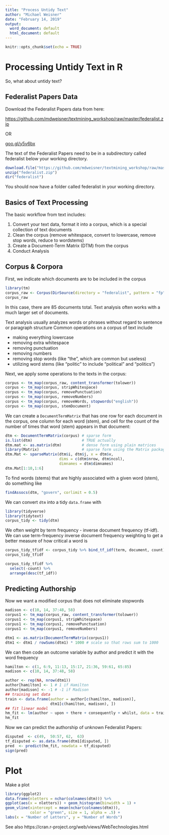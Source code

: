 ```yaml
---
title: "Process Untidy Text"
author: "Michael Weisner"
date: "February 14, 2019"
output:
  word_document: default
  html_document: default
---
```


```r
knitr::opts_chunk$set(echo = TRUE)
```

# Processing Untidy Text in R

So, what about untidy text?

## Federalist Papers Data
Download the Federalist Papers data from here:

[https://github.com/mdweisner/textmining_workshop/raw/master/federalist.zip](https://github.com/mdweisner/textmining_workshop/raw/master/federalist.zip)

OR

[goo.gl/y5v6bx](goo.gl/y5v6bx)

The text of the Federalist Papers need to be in a subdirectory called federalist below your working directory.

```r
download.file("https://github.com/mdweisner/textmining_workshop/raw/master/federalist.zip", destfile = "./federalist.zip")
unzip("federalist.zip")
dir("federalist")
```

You should now have a folder called federalist in your working directory.

## Basics of Text Processing

The basic workflow from text includes:

1. Convert your text data, format it into a corpus, which is a special collection of text documents
2. Clean the corpus (remove whitespace, convert to lowercase, remove stop words, reduce to wordstems)
3. Create a Document-Term Matrix (DTM) from the corpus
4. Conduct Analysis

## Corpus & Corpora

First, we indicate which documents are to be included in the corpus

```r
library(tm)
corpus_raw <- Corpus(DirSource(directory = "federalist", pattern = "fp"))
corpus_raw
```
In this case, there are 85 documents total. Text analysis often works with a much larger
set of documents.

Text analysis usually analyzes words or phrases without regard to sentence or paragraph structure
Common operations on a corpus of text include

* making everything lowercase
* removing extra whitespace
* removing punctuation
* removing numbers
* removing stop words (like "the", which are common but useless)
* utilizing word stems (like "politic" to include "political" and "politics")

Next, we apply some operations to the texts in the corpus:
```r
corpus <- tm_map(corpus_raw, content_transformer(tolower))
corpus <- tm_map(corpus, stripWhitespace) 
corpus <- tm_map(corpus, removePunctuation)
corpus <- tm_map(corpus, removeNumbers)
corpus <- tm_map(corpus, removeWords, stopwords("english"))
corpus <- tm_map(corpus, stemDocument)
```
We can create a `DocumentTermMatrix` that has one row for each document in the corpus,
one column for each word (stem), and cell for the count of the number of times that word (stem) appears in that 
document:
```r
dtm <- DocumentTermMatrix(corpus) # sparse form
is.list(dtm)                      # TRUE actually
dtm.mat <- as.matrix(dtm)         # dense form using plain matrices
library(Matrix)                   # sparse form using the Matrix package
dtm.Mat <- sparseMatrix(dtm$i, dtm$j, x = dtm$v, 
                        dims = c(dtm$nrow, dtm$ncol), 
                        dimnames = dtm$dimnames)
dtm.Mat[1:10,1:6]
```

To find words (stems) that are highly associated with a given word (stem), do something like
```r
findAssocs(dtm, "govern", corlimit = 0.5)
```

We can convert `dtm` into a tidy `data.frame` with
```r
library(tidyverse)
library(tidytext)
corpus_tidy <- tidy(dtm)
```

We often weight by term frequency - inverse document frequency (tf-idf).
We can use term-frequency inverse document frequency weighting to get a better measure of how critical a word is
```r
corpus_tidy_tfidf <- corpus_tidy %>% bind_tf_idf(term, document, count)
corpus_tidy_tfidf

corpus_tidy_tfidf %>%
  select(-count) %>%
  arrange(desc(tf_idf))
```

## Predicting Authorship

Now we want a modified corpus that does not eliminate stopwords
```r
madison <- c(10, 14, 37:48, 58)
corpus1 <- tm_map(corpus_raw, content_transformer(tolower))
corpus1 <- tm_map(corpus1, stripWhitespace) 
corpus1 <- tm_map(corpus1, removePunctuation)
corpus1 <- tm_map(corpus1, removeNumbers)

dtm1 <- as.matrix(DocumentTermMatrix(corpus1))
dtm1 <- dtm1 / rowSums(dtm1) * 1000 # scale so that rows sum to 1000
```

We can then code an outcome variable by author and predict it with the word frequency
```r
hamilton <- c(1, 6:9, 11:13, 15:17, 21:36, 59:61, 65:85)
madison <- c(10, 14, 37:48, 58)

author <- rep(NA, nrow(dtm1))
author[hamilton] <- 1 # 1 if Hamilton
author[madison] <- -1 # -1 if Madison
## training set data
train <- data.frame(author = author[c(hamilton, madison)],
                    dtm1[c(hamilton, madison), ])
## fit linear model
hm_fit <- lm(author ~ upon + there + consequently + whilst, data = train)
hm_fit
```

Now we can predict the authorship of unknown Federalist Papers:
```r
disputed  <- c(49,  50:57, 62,  63)
tf_disputed <- as.data.frame(dtm1[disputed, ])
pred  <- predict(hm_fit, newdata = tf_disputed)
sign(pred)
```

# Plot
Make a plot
```r
library(ggplot2)
data.frame(nletters = nchar(colnames(dtm))) %>%
ggplot(aes(x = nletters)) + geom_histogram(binwidth = 1) +
geom_vline(xintercept = mean(nchar(colnames(dtm))), 
           color = "green", size = 1, alpha = .5) +
labs(x = "Number of Letters", y = "Number of Words")
```

See also https://cran.r-project.org/web/views/WebTechnologies.html

